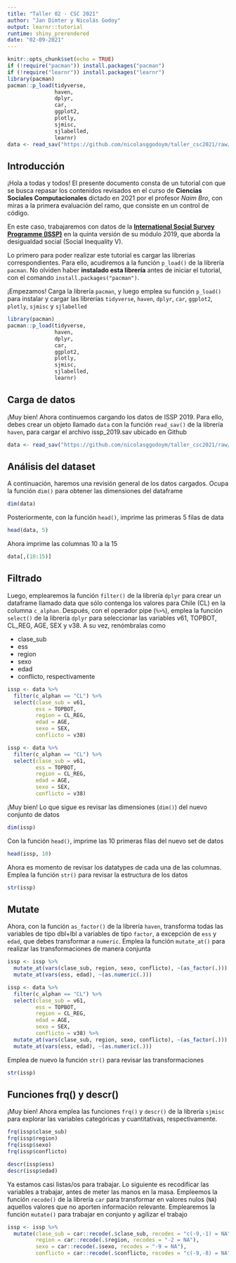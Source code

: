 ```yaml
---
title: "Taller 02 - CSC 2021"
author: "Jan Dimter y Nicolás Godoy"
output: learnr::tutorial
runtime: shiny_prerendered
date: "02-09-2021"
---
```


```r
knitr::opts_chunk$set(echo = TRUE)
if (!require("pacman")) install.packages("pacman")
if (!require("learnr")) install.packages("learnr")
library(pacman)
pacman::p_load(tidyverse,
               haven,
               dplyr, 
               car,
               ggplot2,
               plotly,
               sjmisc,
               sjlabelled,
               learnr)
data <- read_sav("https://github.com/nicolasggodoym/taller_csc2021/raw/main/data/issp_2019.sav")

```

## Introducción

¡Hola a todas y todos! El presente documento consta de un tutorial con que se busca repasar los contenidos revisados en el curso de **Ciencias Sociales Computacionales** dictado en 2021 por el profesor *Naim Bro*, con miras a la primera evaluación del ramo, que consiste en un control de código.

En este caso, trabajaremos con datos de la [**International Social Survey Programme (ISSP)**](http://w.issp.org/data-download/by-year/) en la quinta versión de su módulo 2019, que aborda la desigualdad social (Social Inequality V).

Lo primero para poder realizar este tutorial es cargar las librerías correspondientes. Para ello, acudiremos a la función `p_load()` de la librería `pacman`. No olviden haber **instalado esta librería** antes de iniciar el tutorial, con el comando `install.packages("pacman")`.

¡Empezamos! Carga la librería `pacman`, y luego emplea su función `p_load()` para instalar y cargar las librerías `tidyverse`, `haven`, `dplyr`, `car`, `ggplot2`, `plotly`, `sjmisc` y `sjlabelled`

```r
library(pacman)
pacman::p_load(tidyverse,
               haven,
               dplyr, 
               car,
               ggplot2,
               plotly,
               sjmisc,
               sjlabelled,
               learnr)
```

## Carga de datos

¡Muy bien! Ahora continuemos cargando los datos de ISSP 2019. Para ello, debes crear un objeto llamado `data` con la función `read_sav()` de la librería `haven`, para cargar el archivo issp_2019.sav ubicado en Github

```r
data <- read_sav("https://github.com/nicolasggodoym/taller_csc2021/raw/main/data/issp_2019.sav")

```

## Análisis del dataset

A continuación, haremos una revisión general de los datos cargados. Ocupa la función `dim()` para obtener las dimensiones del dataframe

```r
dim(data)
```

Posteriormente, con la función `head()`, imprime las primeras 5 filas de data

```r
head(data, 5)
```

Ahora imprime las columnas 10 a la 15

```r
data[,(10:15)]
```

## Filtrado

Luego, emplearemos la función `filter()` de la librería `dplyr` para crear un dataframe llamado data que sólo contenga los valores para Chile (CL) en la columna `c_alphan`. Después, con el operador pipe (`%>%`), emplea la función `select()` de la librería `dplyr` para seleccionar las variables v61, TOPBOT, CL_REG, AGE, SEX y v38. A su vez, renómbralas como

-   clase_sub
-   ess
-   region
-   sexo
-   edad
-   conflicto, respectivamente

```r
issp <- data %>% 
  filter(c_alphan == "CL") %>% 
  select(clase_sub = v61,
         ess = TOPBOT,
         region = CL_REG,
         edad = AGE,
         sexo = SEX,
         conflicto = v38)
```

```r
issp <- data %>% 
  filter(c_alphan == "CL") %>% 
  select(clase_sub = v61,
         ess = TOPBOT,
         region = CL_REG,
         edad = AGE,
         sexo = SEX,
         conflicto = v38)
```

¡Muy bien! Lo que sigue es revisar las dimensiones (`dim()`) del nuevo conjunto de datos

```r
dim(issp)
```

Con la función `head()`, imprime las 10 primeras filas del nuevo set de datos

```r
head(issp, 10)
```

Ahora es momento de revisar los datatypes de cada una de las columnas. Emplea la función `str()` para revisar la estructura de los datos

```r
str(issp)
```

## Mutate

Ahora, con la función `as_factor()` de la librería `haven`, transforma todas las variables de tipo dbl+lbl a variables de tipo `factor`, a excepción de `ess` y `edad`, que debes transformar a `numeric`. Emplea la función `mutate_at()` para realizar las transformaciones de manera conjunta

```r
issp <- issp %>% 
  mutate_at(vars(clase_sub, region, sexo, conflicto), ~(as_factor(.))) %>% 
  mutate_at(vars(ess, edad), ~(as.numeric(.)))
```

```r
issp <- data %>% 
  filter(c_alphan == "CL") %>% 
  select(clase_sub = v61,
         ess = TOPBOT,
         region = CL_REG,
         edad = AGE,
         sexo = SEX,
         conflicto = v38) %>% 
  mutate_at(vars(clase_sub, region, sexo, conflicto), ~(as_factor(.))) %>% 
  mutate_at(vars(ess, edad), ~(as.numeric(.)))
```

Emplea de nuevo la función `str()` para revisar las transformaciones

```r
str(issp)
```

## Funciones frq() y descr()

¡Muy bien! Ahora emplea las funciones `frq()` y `descr()` de la librería `sjmisc` para explorar las variables categóricas y cuantitativas, respectivamente.

```r
frq(issp$clase_sub)
frq(issp$region)
frq(issp$sexo)
frq(issp$conflicto)

descr(issp$ess)
descr(issp$edad)
```

Ya estamos casi listas/os para trabajar. Lo siguiente es recodificar las variables a trabajar, antes de meter las manos en la masa. Empleemos la función `recode()` de la librería `car` para transformar en valores nulos (`NA`) aquellos valores que no aporten información relevante. Emplearemos la función `mutate()` para trabajar en conjunto y agilizar el trabajo

```r
issp <- issp %>% 
  mutate(clase_sub = car::recode(.$clase_sub, recodes = "c(-9,-1) = NA"),
         region = car::recode(.$region, recodes = "-2 = NA"),
         sexo = car::recode(.$sexo, recodes = "-9 = NA"),
         conflicto = car::recode(.$conflicto, recodes = "c(-9,-8) = NA"))
```
